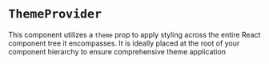 
<Meta title="API/ThemeProvider" of={ThemeProviderStories} />

# `ThemeProvider`

This component utilizes a `theme` prop to apply styling across the entire React component tree it encompasses. It is
ideally placed at the root of your component hierarchy to ensure comprehensive theme application

<ArgTypes of={ThemeProviderStories} sort="alpha" />
